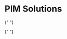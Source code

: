 
# PIM Solutions

<CardGrid>

{" "}
<LandingCard
  title="Catalog"
  description="The catalog includes all the information about a product such as MPN, warranty, price, and images."
  href="/docs/store-operations/catalog"
/>

{" "}
<LandingCard
  title="Channels"
  description="A channel is anywhere a merchant sells their products. This includes headless storefronts, marketplaces, POS systems, and marketing platforms."
  href="/docs/rest-management/channels"
/>

</CardGrid>
